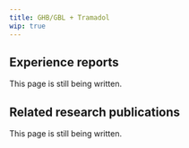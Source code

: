 ---
title: GHB/GBL + Tramadol
wip: true
---

## Experience reports

This page is still being written.

## Related research publications

This page is still being written.

